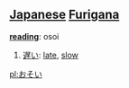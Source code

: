 == [[Japanese]] [[Furigana]] ==                             

'''[[reading]]''': osoi

# [[遅い]]: [[late]], [[slow]]

[[pl:おそい]]